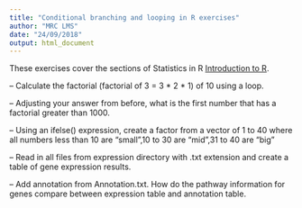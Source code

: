 ```yaml
---
title: "Conditional branching and looping in R exercises"
author: "MRC LMS"
date: "24/09/2018"
output: html_document
---
```


These exercises cover the sections of Statistics in R [Introduction to R](https://lmsbioinformatics.github.io/LMS_Reproducible-R/r_course/introToR_Session1.html).



-- Calculate the factorial (factorial of 3 = 3 * 2 * 1) of 10 using a loop.

-- Adjusting your answer from before, what is the first number that has a factorial greater than 1000.

-- Using an ifelse() expression, create a factor from a vector of 1 to 40 where all numbers less than 10 are "small",10 to 30 are "mid",31 to 40 are "big"


-- Read in all files from expression directory with .txt extension and create a table of gene expression results.

-- Add annotation from Annotation.txt. How do the pathway information for genes compare between expression table and annotation table.
 